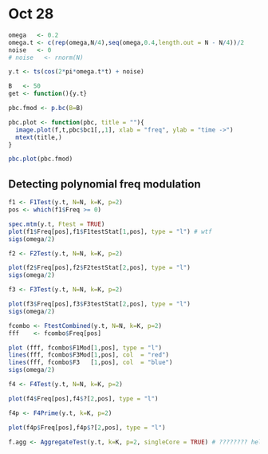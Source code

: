 # Oct 28

```r
omega   <- 0.2
omega.t <- c(rep(omega,N/4),seq(omega,0.4,length.out = N - N/4))/2
noise   <- 0
# noise   <- rnorm(N)

y.t <- ts(cos(2*pi*omega.t*t) + noise)
```

```r
B   <- 50
get <- function(){y.t}

pbc.fmod <- p.bc(B=B)
```

```r
pbc.plot <- function(pbc, title = ""){
  image.plot(f,t,pbc$bc1[,,1], xlab = "freq", ylab = "time ->")
  mtext(title,)
}

pbc.plot(pbc.fmod)
```



## Detecting polynomial freq modulation

```r
f1 <- F1Test(y.t, N=N, k=K, p=2)
pos <- which(f1$Freq >= 0)

spec.mtm(y.t, Ftest = TRUE)
plot(f1$Freq[pos],f1$F1testStat[1,pos], type = "l") # wtf
sigs(omega/2)
```

```r
f2 <- F2Test(y.t, N=N, k=K, p=2)

plot(f2$Freq[pos],f2$F2testStat[2,pos], type = "l") 
sigs(omega/2)
```

```r
f3 <- F3Test(y.t, N=N, k=K, p=2)

plot(f3$Freq[pos],f3$F3testStat[2,pos], type = "l") 
sigs(omega/2)
```

```r
fcombo <- FtestCombined(y.t, N=N, k=K, p=2)
fff    <- fcombo$Freq[pos]

plot (fff, fcombo$F1Mod[1,pos], type = "l")
lines(fff, fcombo$F3Mod[1,pos], col  = "red")
lines(fff, fcombo$F3   [1,pos], col  = "blue")
sigs(omega/2)
```

```r
f4 <- F4Test(y.t, N=N, k=K, p=2)

plot(f4$Freq[pos],f4$?[2,pos], type = "l") 
```

```r
f4p <- F4Prime(y.t, k=K, p=2)

plot(f4p$Freq[pos],f4p$?[2,pos], type = "l") 
```

```r
f.agg <- AggregateTest(y.t, k=K, p=2, singleCore = TRUE) # ???????? help
```





